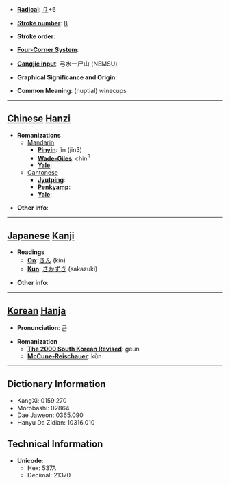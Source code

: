 * '''[[Wiktionary:Chinese radical index| Radical]]''': [[Wiktionary:Chinese radical index 卩|卩]]+6

* '''[[Wiktionary:Chinese total strokes index|Stroke number]]''': [[Wiktionary:Chinese total strokes index 8|8]]

* '''Stroke order''': 

* '''[[Wiktionary:Chinese four corner index|Four-Corner System]]''': 

* '''[[Wiktionary:Chinese Cangjie index|Cangjie input]]''': 弓水一尸山 (NEMSU)

* '''Graphical Significance and Origin''': 

* '''Common Meaning''': (nuptial) winecups

----

== [[Chinese]] [[Hanzi]] ==

* '''Romanizations'''
** [[Mandarin]]
*** '''[[Pinyin]]''': jǐn (jin3)
*** '''[[Wade-Giles]]''': chin<sup>3</sup>
*** '''[[Yale]]''': 
**[[Cantonese]]
***'''[[Jyutping]]''':
***'''[[Penkyamp]]''': 
***'''[[Yale]]''': 

* '''Other info''': 

----

== [[Japanese]] [[Kanji]] ==

* '''Readings'''
** '''[[On]]''': [[きん]] (kin)
** '''[[Kun]]''': [[さかずき]] (sakazuki)

* '''Other info''':  

----

== [[Korean]] [[Hanja]] ==

* '''Pronunciation''': 근

* '''Romanization'''
** '''[[The 2000 South Korean Revised Romanization|The 2000 South Korean Revised]]''': geun
** '''[[McCune-Reischauer]]''': kŭn

----

== Dictionary Information ==

* KangXi: 0159.270
* Morobashi: 02864
* Dae Jaweon: 0365.090
* Hanyu Da Zidian: 10316.010

== Technical Information ==

* '''Unicode''':
** Hex: 537A
** Decimal: 21370